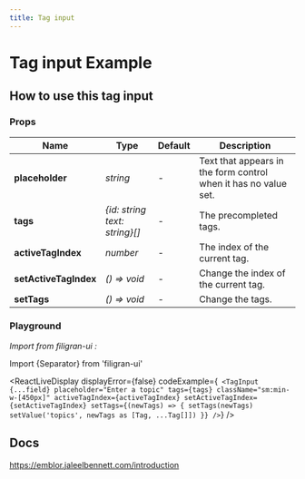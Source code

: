 ```yaml
---
title: Tag input
---
```


# Tag input Example

<ExampleTagInput/>

## How to use this tag input

### Props
| Name                     | Type                                   | Default      | Description                                                                                |
| -------------            | --------                               | -----------  | -----------------------------------------------------------------------------------------  |
| **placeholder**          | *string*                               | -            | Text that appears in the form control when it has no value set.                            |
| **tags**                 | *\{id: string text: string\}[]*        | -            | The precompleted tags.                                                                     |
| **activeTagIndex**       | *number*                               | -            | The index of the current tag.                                                              |
| **setActiveTagIndex**    | *() => void*                           | -            | Change the index of the current tag.                                                       |
| **setTags**              | *() => void*                           | -            | Change the tags.                                                                           |

### Playground

*Import from filigran-ui :*

Import \{Separator\} from 'filigran-ui'

<ReactLiveDisplay
displayError={false}
    codeExample={`
           <TagInput
                            {...field}
                            placeholder="Enter a topic"
                            tags={tags}
                            className="sm:min-w-[450px]"
                            activeTagIndex={activeTagIndex}
                            setActiveTagIndex={setActiveTagIndex}
                            setTags={(newTags) => {
                              setTags(newTags)
                              setValue('topics', newTags as [Tag, ...Tag[]])
                            }}
                          />`}
/>

## Docs
https://emblor.jaleelbennett.com/introduction
